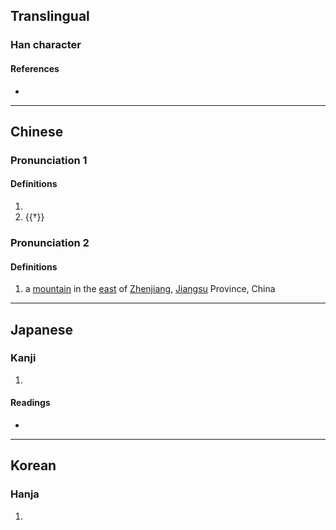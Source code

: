 {{character info/new}}
==Translingual==

===Han character===
{{Han char|rn=31|rad=囗|as=09|sn=12|four=60227|canj=WUMB|ids=⿴囗耑}}

====References====
* {{Han ref|kx=0219.240|dkj=04804|dj=0451.020|hdz=10722.120|uh=570C|ud=22284|bh=D87C|bd=55420}}

----

==Chinese==
{{zh-forms}}

===Pronunciation 1===
{{zh-pron
|m=chuán
|c=cyun4
|mc=2
|oc=1
|cat=n,a
}}

====Definitions====
{{zh-hanzi}}

# {{zh-alt-form|篅|a kind of [[round]] [[container]] for [[grain]] made of [[bamboo]] or [[grass]]}}
# {{†}} {{zh-alt-form|團|[[round]]; [[round]] [[seat]]}}

===Pronunciation 2===
{{zh-pron
|m=Chuí
|c=seoi4
|mc=1
|oc=1
|cat=pn
}}

====Definitions====
{{zh-hanzi}}

# {{zh-div|山}} a [[mountain]] in the [[east]] of [[Zhenjiang]], [[Jiangsu]] Province, China

----

==Japanese==

===Kanji===
{{ja-kanji|grade=|rs=囗09}}

# {{rfdef|ja|sort=囗09}}

====Readings====
* {{ja-readings|on=[[せん]] (sen), [[ぜん]] (zen), [[すい]] (sui), [[ずい]] (zui)|kun=[[まるい]] (marui), [[かご]] (kago)}}

----

==Korean==

===Hanja===
{{ko-hanja|hangeul=천|rv=cheon|mr=ch'ŏn}}

# {{rfdef|ko|sort=囗09}}